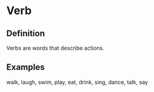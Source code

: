 # Verb

## Definition

Verbs are words that describe actions.

## Examples

 walk, laugh, swim, play, eat, drink, sing, dance, talk, say